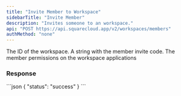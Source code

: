 ```yaml
---
title: "Invite Member to Workspace"
sidebarTitle: "Invite Member"
description: "Invites someone to an workspace."
api: "POST https://api.squarecloud.app/v2/workspaces/members"
authMethod: "none"
---
```



<Authorization />

<ParamField body="workspaceId" type="string" placeholder="Workspace Id">
  The ID of the workspace.
</ParamField>

<ParamField body="code" type="string" placeholder="Invite code">
  A string with the member invite code.
</ParamField>

<ParamField body="group" type="string" placeholder="Permission name">
  The member permissions on the workspace applications
</ParamField>


### Response

<Status />

<ResponseExample>
```json
{
  "status": "success"
}
```
</ResponseExample>